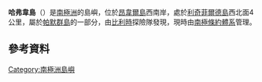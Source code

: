 {{Coord|64|45|S|64|12|W|display=title}}

'''哈弗韋島'''（{{lang-en|Halfway Island}}）是[[南極洲|南極洲]]的島嶼，位於[[昂韋爾島|昂韋爾島]]西南岸，處於[[利奇菲爾德島|利奇菲爾德島]]西北面4公里，屬於[[帕默群島|帕默群島]]的一部分，由[[比利時|比利時]]探險隊發現，現時由[[南極條約體系|南極條約體系]]管理。

==參考資料==
{{usgs-gazetteer}}

{{Antarctica-geo-stub}}
[[Category:南極洲島嶼|Category:南極洲島嶼]]